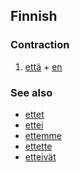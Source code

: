 ==Finnish==

===Contraction===
{{fi-contr}}

# [[että]] + [[en]]

===See also===
*[[ettet]]
*[[ettei]]
*[[ettemme]]
*[[ettette]]
*[[etteivät]]